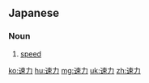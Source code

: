 ==Japanese==
{{ja-kanjitab|そく|りょく|yomi=on}}

===Noun===
{{ja-noun|そくりょく}}

# [[speed]]

[[ko:速力]]
[[hu:速力]]
[[mg:速力]]
[[uk:速力]]
[[zh:速力]]